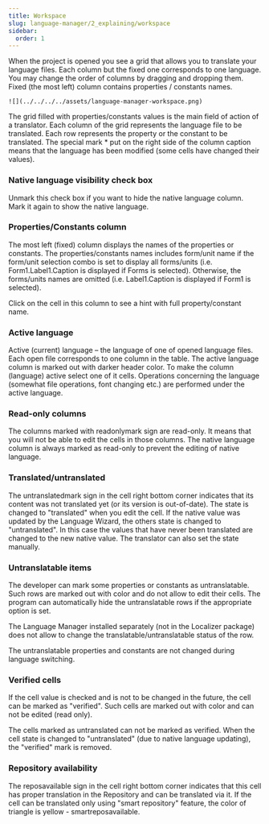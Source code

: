 ```yaml
---
title: Workspace
slug: language-manager/2_explaining/workspace
sidebar:
  order: 1
---
```


When the project is opened you see a grid that allows you to translate your language files. Each column but the fixed one corresponds to one language. You may change the order of columns by dragging and dropping them. Fixed (the most left) column contains properties / constants names. 

<div style={{ display: "flex", "JustifyContent": "center"}}>
    
    ![](../../../../assets/language-manager-workspace.png)
    
</div>

The grid filled with properties/constants values is the main field of action of a translator.
Each column of the grid represents the language file to be translated. Each row represents the property or the constant to be translated.
The special mark * put on the right side of the column caption means that the language has been modified (some cells have changed their values).


### Native language visibility check box

Unmark this check box if you want to hide the native language column. Mark it again to show the native language.


### Properties/Constants column

The most left (fixed) column displays the names of the properties or constants. The properties/constants names includes form/unit name if the form/unit selection combo is set to display all forms/units (i.e. Form1.Label1.Caption is displayed if Forms is selected). Otherwise, the forms/units names are omitted (i.e. Label1.Caption is displayed if Form1 is selected).

Click on the cell in this column to see a hint with full property/constant name.


### Active language

Active (current) language – the language of one of opened language files. Each open file corresponds to one column in the table. The active language column is marked out with darker header color. To make the column (language) active select one of it cells.
Operations concerning the language (somewhat file operations, font changing etc.) are performed under the active language.


### Read-only columns

The columns marked with readonlymark sign are read-only. It means that you will not be able to edit the cells in those columns.
The native language column is always marked as read-only to prevent the editing of native language.


### Translated/untranslated

The untranslatedmark sign in the cell right bottom corner indicates that its content was not translated yet (or its version is out-of-date). The state is changed to "translated" when you edit the cell.
If the native value was updated by the Language Wizard, the others state is changed to "untranslated". In this case the values that have never been translated are changed to the new native value.
The translator can also set the state manually.


### Untranslatable items

The developer can mark some properties or constants as untranslatable. Such rows are marked out with color and do not allow to edit their cells. The program can automatically hide the untranslatable rows if the appropriate option is set.

The Language Manager installed separately (not in the Localizer package) does not allow to change the translatable/untranslatable status of the row.

The untranslatable properties and constants are not changed during language switching.


### Verified cells

If the cell value is checked and is not to be changed in the future, the cell can be marked as "verified". Such cells are marked out with color and can not be edited (read only).

The cells marked as untranslated can not be marked as verified. When the cell state is changed to "untranslated" (due to native language updating), the "verified" mark is removed.


### Repository availability

The reposavailable sign in the cell right bottom corner indicates that this cell has proper translation in the Repository and can be translated via it. If the cell can be translated only using "smart repository" feature, the color of triangle is yellow - smartreposavailable. 

